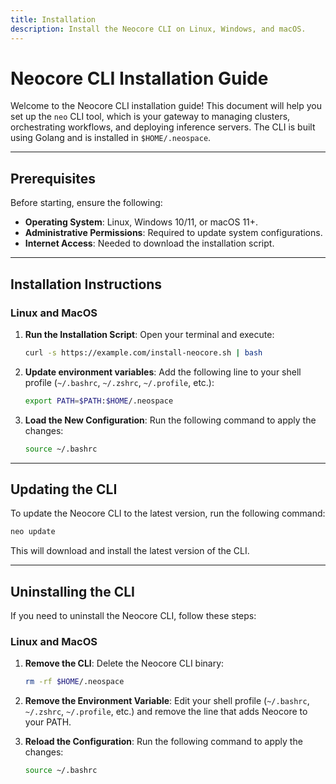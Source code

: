 ```yaml
---
title: Installation
description: Install the Neocore CLI on Linux, Windows, and macOS.
---
```


# Neocore CLI Installation Guide

Welcome to the Neocore CLI installation guide! This document will help you set up the `neo` CLI tool, which is your gateway to managing clusters, orchestrating workflows, and deploying inference servers. The CLI is built using Golang and is installed in `$HOME/.neospace`.

---

## Prerequisites

Before starting, ensure the following:

- **Operating System**: Linux, Windows 10/11, or macOS 11+.
- **Administrative Permissions**: Required to update system configurations.
- **Internet Access**: Needed to download the installation script.

---

## Installation Instructions

### Linux and MacOS

1. **Run the Installation Script**:
   Open your terminal and execute:
   ```bash
   curl -s https://example.com/install-neocore.sh | bash

2. **Update environment variables**:
   Add the following line to your shell profile (`~/.bashrc`, `~/.zshrc`, `~/.profile`, etc.):
   ```bash
   export PATH=$PATH:$HOME/.neospace
   ```

3. **Load the New Configuration**:
   Run the following command to apply the changes:
   ```bash
   source ~/.bashrc
   ```

---

## Updating the CLI

To update the Neocore CLI to the latest version, run the following command:

```bash
neo update
```

This will download and install the latest version of the CLI.

---

## Uninstalling the CLI

If you need to uninstall the Neocore CLI, follow these steps:

### Linux and MacOS

1. **Remove the CLI**:
   Delete the Neocore CLI binary:
   ```bash
   rm -rf $HOME/.neospace
   ```

2. **Remove the Environment Variable**:
   Edit your shell profile (`~/.bashrc`, `~/.zshrc`, `~/.profile`, etc.) and remove the line that adds Neocore to your PATH.

3. **Reload the Configuration**:
   Run the following command to apply the changes:
   ```bash
   source ~/.bashrc
   ```